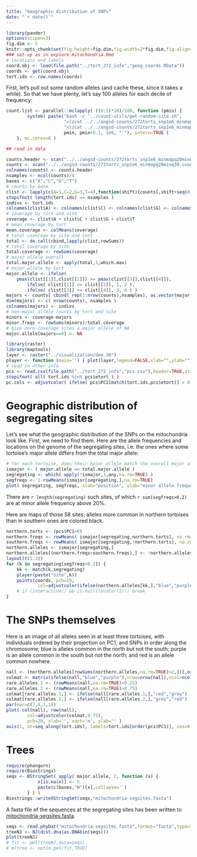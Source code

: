 ```yaml
---
title: "Geographic distribution of SNPs"
date: "`r date()`"
---
```



```r
library(pander)
options(scipen=3)
fig.dim <- 5
knitr::opts_chunk$set(fig.height=fig.dim,fig.width=2*fig.dim,fig.align='center')
### set-up as in explore-mitochondria.Rmd
# locations and labels
coord.obj <- load(file.path("../tort_272_info","geog_coords.RData"))
coords <- get(coord.obj)
tort.ids <- row.names(coords)
```

First, let's pull out some random alleles
(and cache these, since it takes a while).
So that we have plenty, let's say 100 alleles
for each decile of frequency:
```r
count.list <- parallel::mclapply( ((0:5)*10)/100, function (pmin) {
        system( paste("bash -c '../count-utils/get-random-site.sh",
                      "<(zcat ../../angsd-counts/272torts_snp1e6_minmapq20minq30.mafs.gz | head -n 100001 | gzip -c)",
                      "<(zcat ../../angsd-counts/272torts_snp1e6_minmapq20minq30.counts.gz | head -n 100000 | gzip -c)",
                      pmin, pmin+0.1, 100, "'"), intern=TRUE )
    }, mc.cores=8 )
```

```r
## read in data

counts.header <- scan("../../angsd-counts/272torts_snp1e6_minmapq20minq30.counts.gz",nlines=1,what="char")
counts <- scan("../../angsd-counts/272torts_snp1e6_minmapq20minq30.counts.gz",skip=1)
colnames(counts) <- counts.header
nsamples <- ncol(counts)/4
bases <- c("A","C","G","T")
# counts by base
clist <- lapply(c(A=1,C=2,G=3,T=4),function(shift){counts[,shift+seq(0,by=4,length.out=nsamples)]})
stopifnot( length(tort.ids) == nsamples )
indivs <- tort.ids
colnames(clist$A) <- colnames(clist$C) <- colnames(clist$G) <- colnames(clist$T) <- indivs
# coverage by tort and site
coverage <- clist$A + clist$C + clist$G + clist$T
# mean coverage by tort
mean.coverage <- colMeans(coverage)
# total coverage by site and tort
total <- do.call(cbind,lapply(clist,rowSums))
# total coverage by site
total.coverage <- rowSums(coverage)
# major allele overall
total.major.allele <- apply(total,1,which.max)
# major allele by tort
major.allele <- ifelse( 
    pmax(clist[[1]],clist[[2]]) >= pmax(clist[[3]],clist[[4]]),
        ifelse( clist[[1]] >= clist[[2]], 1, 2 ),
        ifelse( clist[[3]] >= clist[[4]], 3, 4 ) )
majors <- counts[ cbind( rep(1:nrow(counts),nsamples), as.vector(major.allele+4*(col(major.allele)-1)) ) ]
dim(majors) <- c( nrow(counts), nsamples )
colnames(majors) <- indivs
# non-major allele counts by tort and site
minors <- coverage-majors
minor.freqs <- rowSums(minors)/total.coverage
# give zero-coverage sites a major allele of NA
major.allele[majors==0] <- NA
```

```r
library(raster)
library(maptools)
layer <- raster("../visualization/dem_30")
player <- function (main='') { plot(layer,legend=FALSE,xlab="",ylab="",xaxt="n",yaxt="n",legend.mar=0,box=FALSE,main=main) }
# read in other info
pcs <- read.csv(file.path("../tort_272_info","pcs.csv"),header=TRUE,stringsAsFactors=FALSE)
stopifnot( all( tort.ids %in% pcs$etort ) )
pc.cols <- adjustcolor( ifelse( pcs$PC1[match(tort.ids,pcs$etort)] > 0, "blue", "purple" ), .75 )
```

Geographic distribution of segregating sites
============================================

Let's see what the geographic distribution of the SNPs on the mitochondria look like.
First, we need to find them.
Here are the allele frequencies and locations on the genome of the segregating sites,
i.e. the ones where some tortoise's major allele differs from the total major allele:
```r
# for each tortoise, does their major allele match the overall major allele?
ismajor <- ( major.allele == total.major.allele )
segregating <- which( apply(!ismajor,1,any,na.rm=TRUE) )
segfreqs <- 1-rowMeans(ismajor[segregating,],na.rm=TRUE)
plot( segregating, segfreqs, xlab="position", ylab="minor allele frequency" )
```
There are `r length(segregating)` such sites,
of which `r sum(segfreqs>0.2)` are at minor allele frequency above 20%.

Here are maps of those 58 sites;
alleles more common in northern tortoises than in southern ones are colored black.
```r
northern.torts <- (pcs$PC1>0)
northern.freqs <- rowMeans( ismajor[segregating,northern.torts], na.rm=TRUE )
southern.freqs <- rowMeans( ismajor[segregating,!northern.torts], na.rm=TRUE )
northern.alleles <- ismajor[segregating,]
northern.alleles[(northern.freqs>southern.freqs),] <- !northern.alleles[(northern.freqs>southern.freqs),]
layout(t(1:3))
for (k in segregating[segfreqs>0.2]) {
    kk <- match(k,segregating)
    player(paste("site",k))
    points(coords, pch=19,
            col=adjustcolor(ifelse(northern.alleles[kk,],"blue","purple"),0.5), cex=1)
    # if (interactive() && is.null(locator(1))) break
}
```

The SNPs themselves
===================

Here is an image of all alleles seen in at least three tortoises,
with individuals ordered by their projection on PC1,
and SNPs in order along the chromosome;
blue is alleles common in the north but not the south;
purple is an allele common in the south but not the north;
and red is an allele common nowhere.
```r
nall <- (northern.alleles[rowSums(northern.alleles,na.rm=TRUE)>2,])[,order(pcs$PC1)]
colmat <- matrix(ifelse(nall,"blue","purple"),nrow=nrow(nall),ncol=ncol(nall))
rare.alleles.1 <- (rowMeans(nall,na.rm=TRUE)<0.25)
rare.alleles.2 <- (rowMeans(nall,na.rm=TRUE)>0.75)
colmat[rare.alleles.1,] <- ifelse(nall[rare.alleles.1,],"red","grey")
colmat[rare.alleles.2,] <- ifelse(nall[rare.alleles.2,],"grey","red")
par(mar=c(7,4,1,1))
plot( col(nall), row(nall), 
        col=adjustcolor(colmat,0.75),
        pch=20, xlab='', xaxt='n', ylab='' )
axis(1, at=seq_along(tort.ids), labels=tort.ids[order(pcs$PC1)], cex=0.25, las=3 )
```

Trees
=====

```r
require(phangorn)
require(Biostrings)
seqs <- BStringSet( apply( major.allele, 2, function (x) { 
            x[is.na(x)] <- 5
            paste(c(bases,"N")[x],collapse='')
        } ) )
Biostrings::writeXStringSet(seqs,"mitochondria-segsites.fasta")
```

A fasta file of the sequences at the segregating sites has been written to [mitochondria-segsites.fasta](mitochondria-segsites.fasta).

```r
seqs <- read.phyDat("mitochondria-segsites.fasta",format="fasta",type="DNA")
treeNJ <- NJ(dist.dna(as.DNAbin(seqs)))
plot(treeNJ)
# fit <- pml(treeNJ,data=seqs)
# mltree <- optim.pml(fit,TRUE)
```
